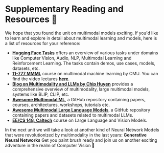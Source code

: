 # Supplementary Reading and Resources 🤗

We hope that you found the unit on multimodal models exciting. If you'd like to learn and explore in detail about multimodal learning and models, here is a list of resources for your reference:

- [**Hugging Face Tasks**](https://huggingface.co/tasks) offers an overview of various tasks under domains like Computer Vision, Audio, NLP, Multimodal Learning and Reinforcement Learning. The tasks contain demos, use cases, models, datasets, etc.
- [**11-777 MMML**](https://cmu-multicomp-lab.github.io/mmml-course/fall2022/) course on multimodal machine learning by CMU. You can find the video lectures [**here**](https://www.youtube.com/@LPMorency/playlists).
- [**Blog on Multimodality and LLMs by Chip Huyen**](https://huyenchip.com/2023/10/10/multimodal.html) provides a comprehensive overview of multimodality, large multimodal models, systems like BLIP, CLIP, etc.
- [**Awesome Multimodal ML**](https://github.com/pliang279/awesome-multimodal-ml), a GitHub repository containing papers, courses, architectures, workshops, tutorials etc.
- [**Awesome Multimodal Large Language Models**](https://github.com/BradyFU/Awesome-Multimodal-Large-Language-Models), a GitHub repository containing papers and datasets related to multimodal LLMs.
- [**EE/CS 148, Caltech**](https://gkioxari.github.io/teaching/cs148/) course on Large Language and Vision Models.

In the next unit we will take a look at another kind of Neural Network Models that were revolutionized by multimodality in the last years: **Generative Neural Networks**
Get you paint brush ready and join us on another exciting adventure in the realm of Computer Vision 🤠
